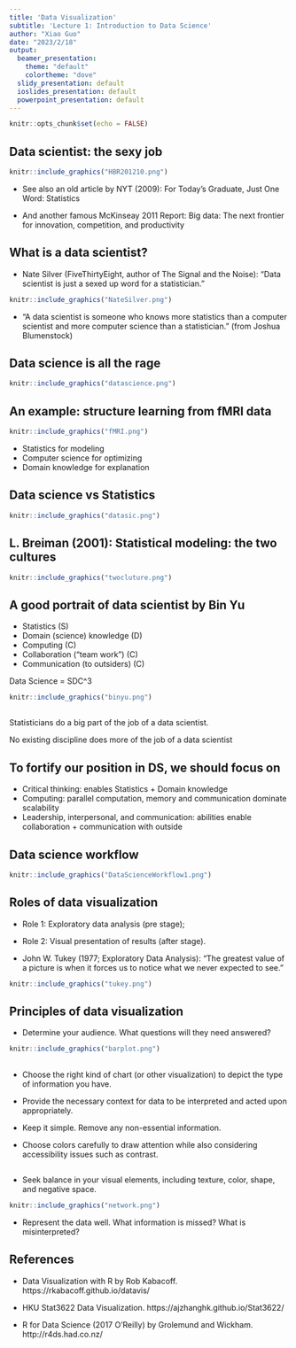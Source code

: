 ```yaml
---
title: 'Data Visualization'
subtitle: 'Lecture 1: Introduction to Data Science' 
author: "Xiao Guo"
date: "2023/2/18"
output:
  beamer_presentation: 
    theme: "default" 
    colortheme: "dove"
  slidy_presentation: default
  ioslides_presentation: default
  powerpoint_presentation: default
---
```


```r
knitr::opts_chunk$set(echo = FALSE)
```

## Data scientist: the sexy job

```r

knitr::include_graphics("HBR201210.png")

```

- See also an old article by NYT (2009): For Today’s Graduate, Just One Word: Statistics

- And another famous McKinseay 2011 Report: Big data: The next frontier for innovation, competition, and productivity


## What is a data scientist?

- Nate Silver (FiveThirtyEight, author of The Signal and the Noise): "Data scientist is just a sexed up word for a statistician."
```r
knitr::include_graphics("NateSilver.png")
```

- "A data scientist is someone who knows more statistics than a computer scientist and more computer science than a statistician.” (from Joshua Blumenstock)

## Data science is all the rage

```r
knitr::include_graphics("datascience.png")
```

## An example: structure learning from fMRI data

```r
knitr::include_graphics("fMRI.png")
```

- Statistics for modeling
- Computer science for optimizing
- Domain knowledge for explanation

## Data science vs Statistics
```r
knitr::include_graphics("datasic.png")
```



## L. Breiman (2001): Statistical modeling: the two cultures

```r
knitr::include_graphics("twocluture.png")
```



## A good portrait of data scientist by Bin Yu

- Statistics (S) 
- Domain (science) knowledge (D) 
- Computing (C) 
- Collaboration (“team work”) (C) 
- Communication (to outsiders) (C) 

Data Science = SDC^3
```r
knitr::include_graphics("binyu.png")
```

## 

Statisticians do a big part of the job of a data scientist.

No existing discipline does more of the job of a data scientist 

## To fortify our position in DS, we should focus on

- Critical thinking: enables Statistics + Domain knowledge 
- Computing: parallel computation, memory and communication dominate scalability
- Leadership, interpersonal, and communication: abilities enable collaboration + communication with outside

## Data science workflow

```r
knitr::include_graphics("DataScienceWorkflow1.png")
```

## Roles of data visualization
- Role 1: Exploratory data analysis (pre stage);

- Role 2: Visual presentation of results (after stage).

- John W. Tukey (1977; Exploratory Data Analysis): "The greatest value of a picture is when it forces us to notice what we never expected to see.”

```r
knitr::include_graphics("tukey.png")
```

## Principles of data visualization

- Determine your audience. What questions will they need answered?

```r
knitr::include_graphics("barplot.png")
```

##

- Choose the right kind of chart (or other visualization) to depict the type of information you have.

- Provide the necessary context for data to be interpreted and acted upon appropriately.

- Keep it simple. Remove any non-essential information. 

- Choose colors carefully to draw attention while also considering accessibility issues such as contrast. 

## 
 
 - Seek balance in your visual elements, including texture, color, shape, and negative space.

```r
knitr::include_graphics("network.png")
```

- Represent the data well. What information is missed? What is misinterpreted? 

## References 

- Data Visualization with R by Rob Kabacoff. 
https://rkabacoff.github.io/datavis/

- HKU Stat3622 Data Visualization.
https://ajzhanghk.github.io/Stat3622/

- R for Data Science (2017 O'Reilly) by Grolemund and Wickham. http://r4ds.had.co.nz/









